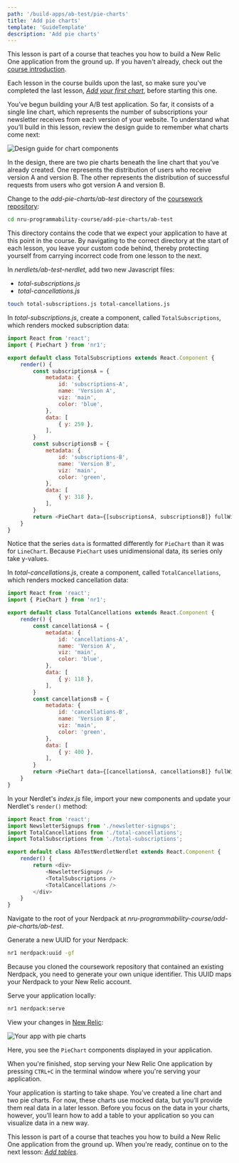 ```yaml
---
path: '/build-apps/ab-test/pie-charts'
title: 'Add pie charts'
template: 'GuideTemplate'
description: 'Add pie charts'
---
```


<Callout variant="tip" title="Course">

This lesson is part of a course that teaches you how to build a New Relic One application from the ground up. If you haven't already, check out the [course introduction](/ab-test).

Each lesson in the course builds upon the last, so make sure you've completed the last lesson, [_Add your first chart_](/build-apps/ab-test/first-chart), before starting this one.

</Callout>

You’ve begun building your A/B test application. So far, it consists of a single line chart, which represents the number of subscriptions your newsletter receives from each version of your website. To understand what you’ll build in this lesson, review the design guide to remember what charts come next:

![Design guide for chart components](../../../images/ab-test/charts-design-guide.png)

In the design, there are two pie charts beneath the line chart that you’ve already created. One represents the distribution of users who receive version A and version B. The other represents the distribution of successful requests from users who got version A and version B.

<Steps>

<Step>

Change to the _add-pie-charts/ab-test_ directory of the [coursework repository](https://github.com/newrelic-experimental/nru-programmability-course):

```sh
cd nru-programmability-course/add-pie-charts/ab-test
```

This directory contains the code that we expect your application to have at this point in the course. By navigating to the correct directory at the start of each lesson, you leave your custom code behind, thereby protecting yourself from carrying incorrect code from one lesson to the next.

</Step>

<Step>

In _nerdlets/ab-test-nerdlet_, add two new Javascript files:

- _total-subscriptions.js_
- _total-cancellations.js_

```sh
touch total-subscriptions.js total-cancellations.js
```

</Step>

<Step>

In _total-subscriptions.js_, create a component, called `TotalSubscriptions`, which renders mocked subscription data:

```js fileName=nerdlets/ab-test-nerdlet/total-subscriptions.js
import React from 'react';
import { PieChart } from 'nr1';

export default class TotalSubscriptions extends React.Component {
    render() {
        const subscriptionsA = {
            metadata: {
                id: 'subscriptions-A',
                name: 'Version A',
                viz: 'main',
                color: 'blue',
            },
            data: [
                { y: 259 },
            ],
        }
        const subscriptionsB = {
            metadata: {
                id: 'subscriptions-B',
                name: 'Version B',
                viz: 'main',
                color: 'green',
            },
            data: [
                { y: 318 },
            ],
        }
        return <PieChart data={[subscriptionsA, subscriptionsB]} fullWidth />
    }
}
```

Notice that the series `data` is formatted differently for `PieChart` than it was for `LineChart`. Because `PieChart` uses unidimensional data, its series only take y-values.

</Step>

<Step>

In _total-cancellations.js_, create a component, called `TotalCancellations`, which renders mocked cancellation data:

```js fileName=nerdlets/ab-test-nerdlet/total-subscriptions.js
import React from 'react';
import { PieChart } from 'nr1';

export default class TotalCancellations extends React.Component {
    render() {
        const cancellationsA = {
            metadata: {
                id: 'cancellations-A',
                name: 'Version A',
                viz: 'main',
                color: 'blue',
            },
            data: [
                { y: 118 },
            ],
        }
        const cancellationsB = {
            metadata: {
                id: 'cancellations-B',
                name: 'Version B',
                viz: 'main',
                color: 'green',
            },
            data: [
                { y: 400 },
            ],
        }
        return <PieChart data={[cancellationsA, cancellationsB]} fullWidth />
    }
}
```

</Step>

<Step>

In your Nerdlet's _index.js_ file, import your new components and update your Nerdlet's `render()` method:

```js fileName=nerdlets/ab-test-nerdlet/index.js lineHighlight=3-4,10-11
import React from 'react';
import NewsletterSignups from './newsletter-signups';
import TotalCancellations from './total-cancellations';
import TotalSubscriptions from './total-subscriptions';

export default class AbTestNerdletNerdlet extends React.Component {
    render() {
        return <div>
            <NewsletterSignups />
            <TotalSubscriptions />
            <TotalCancellations />
        </div>
    }
}
```

</Step>

<Step>

Navigate to the root of your Nerdpack at _nru-programmability-course/add-pie-charts/ab-test_.

</Step>

<Step>

Generate a new UUID for your Nerdpack:

```sh
nr1 nerdpack:uuid -gf
```

Because you cloned the coursework repository that contained an existing Nerdpack, you need to generate your own unique identifier. This UUID maps your Nerdpack to your New Relic account.

</Step>

<Step>

Serve your application locally:

```sh
nr1 nerdpack:serve
```

</Step>

<Step>

View your changes in [New Relic](https://one.newrelic.com?nerdpacks=local):

![Your app with pie charts](../../../images/ab-test/pie-charts.png)

Here, you see the `PieChart` components displayed in your application.

When you're finished, stop serving your New Relic One application by pressing `CTRL+C` in the terminal window where you're serving your application.

</Step>

</Steps>

Your application is starting to take shape. You’ve created a line chart and two pie charts. For now, these charts use mocked data, but you’ll provide them real data in a later lesson. Before you focus on the data in your charts, however, you’ll learn how to add a table to your application so you can visualize data in a new way.


<Callout variant="tip" title="Course">

This lesson is part of a course that teaches you how to build a New Relic One application from the ground up. When you're ready, continue on to the next lesson: [_Add tables_](/build-apps/ab-test/table-charts).

</Callout>